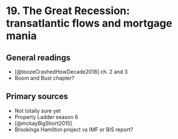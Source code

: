 # 19. The Great Recession: transatlantic flows and mortgage mania

## General readings

+ [@toozeCrashedHowDecade2018] ch. 2 and 3
+ Boom and Bust chapter?

## Primary sources

+ Not totally sure yet
+ Property Ladder season 6
+ [@mckayBigShort2015]
+ Brookings Hamilton project vs IMF or BIS report?